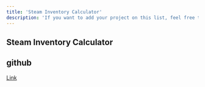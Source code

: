```yaml
---
title: 'Steam Inventory Calculator'
description: 'If you want to add your project on this list, feel free to send us a message on Discord!'
---
```


## Steam Inventory Calculator

## github
[Link](https://github.com/steamwebapi/steam-inventory-next.js)

